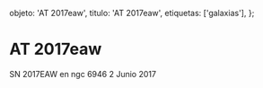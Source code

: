 
  objeto: 'AT 2017eaw',
  titulo: 'AT 2017eaw',
  etiquetas: ['galaxias'],
};

# AT 2017eaw

<Imagen
  src="registro/at2017-eaw_20170602_1_2017eaw_20170702_i88.jpg"
  fecha="20170602"
/>

SN 2017EAW en ngc 6946 2 Junio 2017